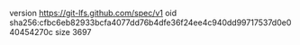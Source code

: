 version https://git-lfs.github.com/spec/v1
oid sha256:cfbc6eb82933bcfa4077dd76b4dfe36f24ee4c940dd99717537d0e040454270c
size 3697
